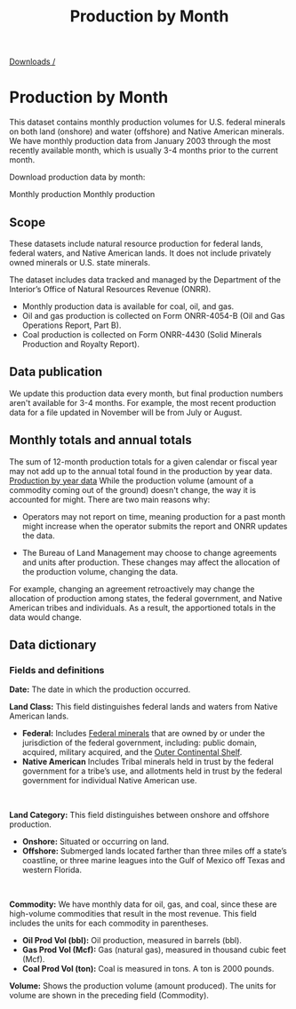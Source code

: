 ﻿---
title: Production by Month
includeToc: true
layout: downloads
description: This dataset contains monthly production volumes on federal lands and waters and Native American lands.
tags:
- Data
- Downloads
- Documentation
- Native American
- Indian
- Federal
- Production
- coal
- oil
- gas
---

[Downloads /](/downloads/)

# Production by Month

This dataset contains monthly production volumes for U.S. federal minerals on both land (onshore) and water (offshore) and Native American minerals. We have monthly production data from January 2003 through the most recently available month, which is usually 3-4 months prior to the current month.
<br />

Download production data by month:

<DownloadDataFile linkType="DownloadCsv" dataSet="monthly_production.csv">
  Monthly production
</DownloadDataFile>

<DownloadDataFile linkType="DownloadXls" dataSet="monthly_production.xlsx">
  Monthly production
</DownloadDataFile>


## Scope

These datasets include natural resource production for federal lands, federal waters, and Native American lands. It does not include privately owned minerals or U.S. state minerals. 
<br />

The dataset includes data tracked and managed by the Department of the Interior’s Office of Natural Resources Revenue (ONRR).

- Monthly production data is available for coal, oil, and gas. 
- Oil and gas production is collected on Form ONRR-4054-B (Oil and Gas Operations Report, Part B). 
- Coal production is collected on Form ONRR-4430 (Solid Minerals Production and Royalty Report).

## Data publication

We update this production data every month, but final production numbers aren't available for 3-4 months. For example, the most recent production data for a file updated in November will be from July or August.

## Monthly totals and annual totals

The sum of 12-month production totals for a given calendar or fiscal year may not add up to the annual total found in the production by year data.
  [Production by year data](/downloads/production/)
While the production volume (amount of a commodity coming out of the ground) doesn't change, the way it is accounted for might. There are two main reasons why:

- Operators may not report on time, meaning production for a past month might increase when the operator submits the report and ONRR updates the data.

- The Bureau of Land Management may choose to change agreements and units after production. These changes may affect the allocation of the production volume, changing the data.

For example, changing an agreement retroactively may change the allocation of production among states, the federal government, and Native American tribes and individuals. As a result, the apportioned totals in the data would change.

## Data dictionary

### Fields and definitions

**Date:**  The date in which the production occurred.
<br />

**Land Class:**  This field distinguishes federal lands and waters from Native American lands.

* **Federal:**  Includes [Federal minerals](https://fas.org/sgp/crs/misc/R42346.pdf) that are owned by or under the jurisdiction of the federal government, including: public domain, acquired, military acquired, and the [Outer Continental Shelf](https://www.boem.gov/OCS-Lands-Act-History/).
* **Native American**  Includes Tribal minerals held in trust by the federal government for a tribe’s use, and allotments held in trust by the federal government for individual Native American use.
<br />

**Land Category:**  This field distinguishes between onshore and offshore production.

* **Onshore:**  Situated or occurring on land.
* **Offshore:**  Submerged lands located farther than three miles off a state’s coastline, or three marine leagues into the Gulf of Mexico off Texas and western Florida.
<br />

**Commodity:** We have monthly data for oil, gas, and coal, since these are high-volume commodities that result in the most revenue. This field includes the units for each commodity in parentheses.

  - **Oil Prod Vol (bbl):**  Oil production, measured in barrels (bbl).
  - **Gas Prod Vol (Mcf):**  Gas (natural gas), measured in thousand cubic feet (Mcf).
  - **Coal Prod Vol (ton):**  Coal is measured in tons. A ton is 2000 pounds.

**Volume:**  Shows the production volume (amount produced). The units for volume are shown in the preceding field (Commodity).
